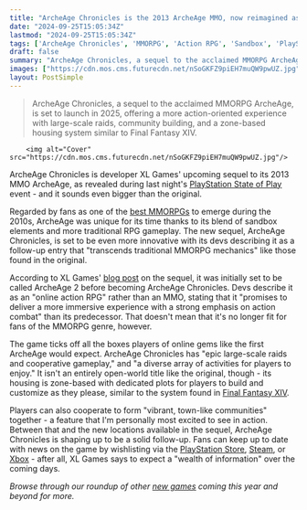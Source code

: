 ```yaml
---
title: "ArcheAge Chronicles is the 2013 ArcheAge MMO, now reimagined as an online action RPG that 'transcends traditional MMORPG mechanics'"
date: "2024-09-25T15:05:34Z"
lastmod: "2024-09-25T15:05:34Z"
tags: ['ArcheAge Chronicles', 'MMORPG', 'Action RPG', 'Sandbox', 'PlayStation', 'Xbox', 'Steam', 'XL Games', 'Final Fantasy XIV']
draft: false
summary: "ArcheAge Chronicles, a sequel to the acclaimed MMORPG ArcheAge, is set to launch in 2025, offering a more action-oriented experience with large-scale raids, community building, and a zone-based housing system similar to Final Fantasy XIV."
images: ["https://cdn.mos.cms.futurecdn.net/nSoGKFZ9piEH7muQW9pwUZ.jpg"]
layout: PostSimple
---
```

> ArcheAge Chronicles, a sequel to the acclaimed MMORPG ArcheAge, is set to launch in 2025, offering a more action-oriented experience with large-scale raids, community building, and a zone-based housing system similar to Final Fantasy XIV.


        <img alt="Cover" src="https://cdn.mos.cms.futurecdn.net/nSoGKFZ9piEH7muQW9pwUZ.jpg"/>
        
ArcheAge Chronicles is developer XL Games' upcoming sequel to its 2013 MMO ArcheAge, as revealed during last night's [<u>PlayStation State of Play</u>](https://www.gamesradar.com/gaming/ps5-playstation-state-of-play-september-2024-live-reaction-everything-announced/) event - and it sounds even bigger than the original.

Regarded by fans as one of the [<u>best MMORPGs</u>](https://www.gamesradar.com/best-mmorpg/) to emerge during the 2010s, ArcheAge was unique for its time thanks to its blend of sandbox elements and more traditional RPG gameplay. The new sequel, ArcheAge Chronicles, is set to be even more innovative with its devs describing it as a follow-up entry that "transcends traditional MMORPG mechanics" like those found in the original.

According to XL Games' [<u>blog post</u>](https://blog.playstation.com/2024/09/24/archeage-chronicles-new-gameplay-details-on-the-online-ps5-action-rpg-coming-2025/) on the sequel, it was initially set to be called ArcheAge 2 before becoming ArcheAge Chronicles. Devs describe it as an "online action RPG" rather than an MMO, stating that it "promises to deliver a more immersive experience with a strong emphasis on action combat" than its predecessor. That doesn't mean that it's no longer fit for fans of the MMORPG genre, however.

The game ticks off all the boxes players of online gems like the first ArcheAge would expect. ArcheAge Chronicles has "epic large-scale raids and cooperative gameplay," and "a diverse array of activities for players to enjoy." It isn't an entirely open-world title like the original, though - its housing is zone-based with dedicated plots for players to build and customize as they please, similar to the system found in [<u>Final Fantasy XIV</u>](https://www.gamesradar.com/final-fantasy-xiv/).

Players can also cooperate to form "vibrant, town-like communities" together - a feature that I'm personally most excited to see in action. Between that and the new locations available in the sequel, ArcheAge Chronicles is shaping up to be a solid follow-up. Fans can keep up to date with news on the game by wishlisting via the [<u>PlayStation Store</u>](https://store.playstation.com/en-us/concept/10011705), [<u>Steam</u>](https://store.steampowered.com/app/3218230/ArcheAge_Chronicles/), or [Xbox](https://www.xbox.com/en-us/games/store/apps/9NZQ2G7FM8L3) - after all, XL Games says to expect a "wealth of information" over the coming days.

*Browse through our roundup of other *[<u><em>new games</em></u>](https://www.gamesradar.com/video-game-release-dates/)* coming this year and beyond for more.*
        